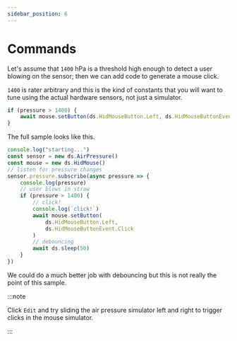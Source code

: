 ```yaml
---
sidebar_position: 6
---
```


# Commands

Let's assume that `1400` hPa is a threshold high enough
to detect a user blowing on the sensor; then we
can add code to generate a mouse click.

`1400` is rater arbitrary and this is the kind of constants
that you will want to tune using the actual hardware sensors,
not just a simulator.

```ts skip no-run
if (pressure > 1400) {
    await mouse.setButton(ds.HidMouseButton.Left, ds.HidMouseButtonEvent.Click)
}
```

The full sample looks like this.

```ts edit
console.log("starting...")
const sensor = new ds.AirPressure()
const mouse = new ds.HidMouse()
// listen for pressure changes
sensor.pressure.subscribe(async pressure => {
    console.log(pressure)
    // user blows in straw
    if (pressure > 1400) {
        // click!
        console.log(`click!`)
        await mouse.setButton(
            ds.HidMouseButton.Left,
            ds.HidMouseButtonEvent.Click
        )
        // debouncing
        await ds.sleep(50)
    }
})
```

We could do a much better job with debouncing but this
is not really the point of this sample.

:::note

Click `Edit` and try sliding the air pressure simulator left
and right to trigger clicks in the mouse simulator.

:::
